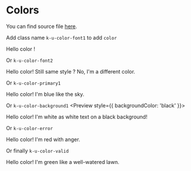 
<Meta title="Colors" />

# Colors

You can find source file [here](https://github.com/KissKissBankBank/kitten/blob/master/assets/stylesheets/kitten/utilities/text/_color.scss).

Add class name `k-u-color-font1` to add `color`

<Preview>
  <p className="k-u-color-font1--important">
    Hello color !
  </p>
</Preview>

Or `k-u-color-font2`

<Preview>
  <p className="k-u-color-font2--important">
    Hello color! Still same style ? No, I'm a different color.
  </p>
</Preview>

Or `k-u-color-primary1` 
<Preview>
  <p className="k-u-color-primary1--important">
    Hello color! I'm blue like the sky.
  </p>
</Preview>

Or `k-u-color-background1` 
<Preview style={{ backgroundColor: 'black' }}>
  <p className="k-u-color-background1--important">
    Hello color! I'm white as white text on a black background!
  </p>
</Preview>

Or `k-u-color-error` 
<Preview>
  <p className="k-u-color-error--important">
    Hello color! I'm red with anger.
  </p>
</Preview>

Or finally `k-u-color-valid` 
<Preview>
  <p className="k-u-color-valid--important">
    Hello color! I'm green like a well-watered lawn.
  </p>
</Preview>